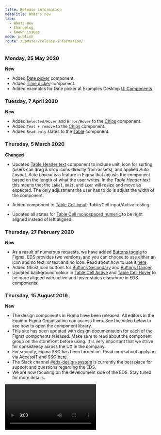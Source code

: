 ```yaml
---
title: Release information
metaTitle: What's new
tabs:
  - Whats new
  - Changelog
  - Known issues
mode: publish
route: /updates/release-information/
---
```


<!--- Template for new post, always post on top: 

### Day, XX Month 2020

**New**

* 

**Improvements**

* 

**Bug fixes**

* 

--->

### Monday, 25 May 2020

**New**

- Added [Date picker](https://www.figma.com/file/0bGXR2sCwMVSDNyyzu5BXrO5/UI%E2%80%94User-Interface?node-id=13839%3A2560) component.
- Added [Time picker](https://www.figma.com/file/0bGXR2sCwMVSDNyyzu5BXrO5/UI%E2%80%94User-Interface?node-id=13870%3A28124) component.
- Added examples for Date picker at Examples Desktop [UI Components](https://www.figma.com/file/luNobpDIWTuQ9rhyovGLBI/Desktop?node-id=624%3A0)

### Tuesday, 7 April 2020

**New**

- Added `Selected/Hover` and `Error/Hover` to the [Chips](https://www.figma.com/file/0bGXR2sCwMVSDNyyzu5BXrO5/UI%E2%80%94User-Interface?node-id=1%3A6) component.
- Added `Text + remove` to the [Chips](https://www.figma.com/file/0bGXR2sCwMVSDNyyzu5BXrO5/UI%E2%80%94User-Interface?node-id=1%3A6) component.
- Added `Read only` states to the [Table](https://www.figma.com/file/0bGXR2sCwMVSDNyyzu5BXrO5/UI%E2%80%94User-Interface?node-id=1%3A25) component.

### Thursday, 5 March 2020

**Changed**

- Updated [Table Header text](https://www.figma.com/file/0bGXR2sCwMVSDNyyzu5BXrO5/UI%E2%80%94User-Interface?node-id=2450%3A1219) component to include unit, icon for sorting (users can drag & drop icons directly from assets), and applied _Auto Layout_. _Auto Layout_ is a feature in Figma that adjusts the component based on the length of what the user writes. In the _Table Header text_ this means that the `Label`, `Unit`, and `Icon` will resize and move as expected. The only adjustment the user has to do is adjust the width of the component.

- Added component to [Table Cell input](https://www.figma.com/file/0bGXR2sCwMVSDNyyzu5BXrO5/UI%E2%80%94User-Interface?node-id=2450%3A2487): Table/Cell input/Active resting.

- Updated all states for [Table Cell monospaced numeric](https://www.figma.com/file/0bGXR2sCwMVSDNyyzu5BXrO5/UI%E2%80%94User-Interface?node-id=2450%3A1603) to be right aligned instead of left aligned.

### Thursday, 27 February 2020

**New**

- As a result of numerous requests, we have added [Buttons toggle](https://www.figma.com/file/0bGXR2sCwMVSDNyyzu5BXrO5/UI%E2%80%94User-Interface?node-id=27%3A3) to Figma. EDS provides two versions, and you can choose to use either an icon and no text, or text and no icon. Read about how to use it [here](https://eds.equinor.com/components/buttons-toggle/).
- Added Ghost icon buttons for [Buttons Secondary](https://www.figma.com/file/0bGXR2sCwMVSDNyyzu5BXrO5/UI%E2%80%94User-Interface?node-id=142%3A0) and [Buttons Danger](https://www.figma.com/file/0bGXR2sCwMVSDNyyzu5BXrO5/UI%E2%80%94User-Interface?node-id=142%3A3883).
- Updated background colour in [Table Cell Active](https://www.figma.com/file/0bGXR2sCwMVSDNyyzu5BXrO5/UI%E2%80%94User-Interface?node-id=2450%3A1505) and [Table Cell Hover](https://www.figma.com/file/0bGXR2sCwMVSDNyyzu5BXrO5/UI%E2%80%94User-Interface?node-id=2450%3A1505) to be more aligned with active and hover states elsewhere in EDS components.

<FigmaImage url="https://www.figma.com/file/luNobpDIWTuQ9rhyovGLBI/Desktop?node-id=763%3A1" />

### Thursday, 15 August 2019

**New**

- The design components in Figma have been released. All editors in the Equinor Figma Organization can access them. See the video below to see how to open the component library.
- This site has been updated with design documentation for each of the Figma components released. Make sure to read about the component group on the storefront before using. It is very important that we strive for consistency across the UX in the company.
- For security, Figma SSO has been turned on. Read more about applying via AccessIT and SSO [here](https://eds.equinor.com/getting-started/designers/starting-with-figma).
- The Slack channel [#eds-design-system](https://equinor.slack.com/messages/CJT20H1B9) is currently the best place for support and questions regarding the EDS.
- We are now focusing on the development side of the EDS. Stay tuned for more details.

<Video
  controls
  autoPlay
  loop
  type="video/mp4"
  url="https://i.imgur.com/CxnA70W.mp4"
/>
